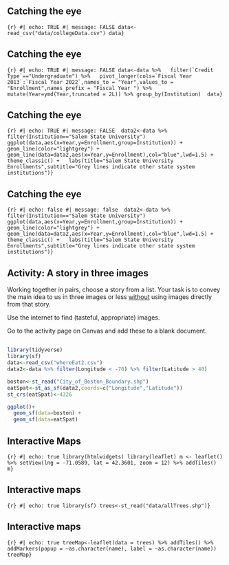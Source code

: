 ## Catching the eye

`{r} #| echo: TRUE #| message: FALSE data<-read_csv("data/collegeData.csv") data}`

## Catching the eye

`` {r} #| echo: TRUE #| message: FALSE data<-data %>%   filter(`Credit Type`=="Undergraduate") %>%   pivot_longer(cols=`Fiscal Year 2013`:`Fiscal Year 2022`,names_to = "Year",values_to = "Enrollment",names_prefix = "Fiscal Year ") %>% mutate(Year=ymd(Year,truncated = 2L)) %>% group_by(Institution)  data} ``

## Catching the eye

`{r} #| echo: TRUE #| message: FALSE  data2<-data %>% filter(Institution=="Salem State University")  ggplot(data,aes(x=Year,y=Enrollment,group=Institution)) +   geom_line(color="lightgrey") +    geom_line(data=data2,aes(x=Year,y=Enrollment),col="blue",lwd=1.5) +   theme_classic() +   labs(title="Salem State University Enrollments",subtitle="Grey lines indicate other state system institutions")}`

## Catching the eye

`{r} #| echo: false #| message: false  data2<-data %>% filter(Institution=="Salem State University")  ggplot(data,aes(x=Year,y=Enrollment,group=Institution)) +   geom_line(color="lightgrey") +    geom_line(data=data2,aes(x=Year,y=Enrollment),col="blue",lwd=1.5) +   theme_classic() +   labs(title="Salem State University Enrollments",subtitle="Grey lines indicate other state system institutions")}`

## Activity: A story in three images

Working together in pairs, choose a story from a list. Your task is to convey the main idea to us in three images or less [without]{.underline} using images directly from that story.

Use the internet to find (tasteful, appropriate) images.

Go to the activity page on Canvas and add these to a blank document.

## 

```{r}
library(tidyverse)
library(sf)
data<-read_csv("whereEat2.csv")
data2<-data %>% filter(Longitude < -70) %>% filter(Latitude > 40)

boston<-st_read("City_of_Boston_Boundary.shp")
eatSpat<-st_as_sf(data2,coords=c("Longitude","Latitude"))
st_crs(eatSpat)<-4326

ggplot()+
  geom_sf(data=boston) +
  geom_sf(data=eatSpat)
```

## Interactive Maps

`{r} #| echo: true library(htmlwidgets) library(leaflet) m <- leaflet() %>% setView(lng = -71.0589, lat = 42.3601, zoom = 12) %>% addTiles() m}`

## Interactive maps

`{r} #| echo: true library(sf) trees<-st_read("data/allTrees.shp")}`

## Interactive maps

`{r} #| echo: true treeMap<-leaflet(data = trees) %>% addTiles() %>%   addMarkers(popup = ~as.character(name), label = ~as.character(name))  treeMap}`
